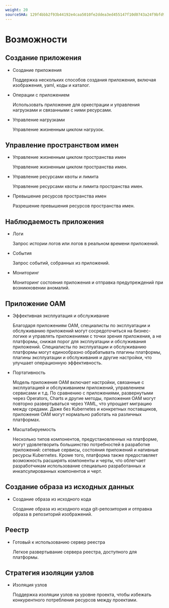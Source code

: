 ```yaml
---
weight: 20
sourceSHA: 129f4bbb2f93b44192e4caa5010fe2ddea3ed455147f10d0743a24f9bfd94750
---
```


# Возможности

## Создание приложения

- Создание приложения

  Поддержка нескольких способов создания приложения, включая изображения, yaml, коды и каталог.

- Операции с приложением

  Использовать приложение для оркестрации и управления нагрузками и связанными с ними ресурсами.

- Управление нагрузками

  Управление жизненным циклом нагрузок.

## Управление пространством имен

- Управление жизненным циклом пространства имен

  Управление жизненным циклом пространства имен.

- Управление ресурсами квоты и лимита

  Управление ресурсами квоты и лимита пространства имен.

- Превышение ресурсов пространства имен

  Разрешение превышения ресурсов пространства имен.

## Наблюдаемость приложения

- Логи

  Запрос истории логов или логов в реальном времени приложений.

- События

  Запрос событий, собранных из приложений.

- Мониторинг

  Мониторинг состояния приложения и отправка предупреждений при возникновении аномалий.

## Приложение OAM

- Эффективная эксплуатация и обслуживание

  Благодаря приложениям OAM, специалисты по эксплуатации и обслуживанию приложений могут сосредоточиться на бизнес-логике и управлять приложениями с точки зрения приложения, а не платформы, снижая порог для эксплуатации и обслуживания приложений. Специалисты по эксплуатации и обслуживанию платформы могут единообразно обрабатывать плагины платформы, плагины эксплуатации и обслуживания и другие настройки, что улучшает операционную эффективность.

- Портативность

  Модель приложения OAM включает настройки, связанные с эксплуатацией и обслуживанием приложений, управлением сервисами и т.д. По сравнению с приложениями, развернутыми через Operators, Charts и другие методы, приложения OAM могут повторно развертываться через YAML, что упрощает миграцию между средами. Даже без Kubernetes и конкретных поставщиков, приложения OAM могут нормально работать на различных платформах.

- Масштабируемость

  Несколько типов компонентов, предустановленных на платформе, могут удовлетворить большинство потребностей в разработке приложений: сетевые сервисы, состояния приложений и нативные ресурсы Kubernetes. Кроме того, платформа также предоставляет возможность расширять компоненты и черты, что облегчает разработчикам использование специально разработанных и инкапсулированных компонентов и черт.

## Создание образа из исходных данных

- Создание образа из исходного кода

  Создание образа из исходного кода git-репозитория и отправка образа в репозиторий изображений.

## Реестр

- Готовый к использованию сервер реестра

  Легкое развертывание сервера реестра, доступного для платформы.

## Стратегия изоляции узлов

- Изоляция узлов

  Поддержка изоляции узлов на уровне проекта, чтобы избежать конкурентного потребления ресурсов между проектами.
